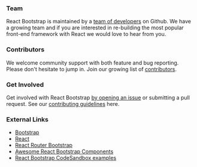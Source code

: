 <PageHeader
  title="About"
  subTitle="Get to know more about the team maintaining React Bootstrap. Learn a 
	little history of how, why and when the project started and how
	you can be a part of it."
/>

### Team

React Bootstrap is maintained by a [team of developers](https://github.com/orgs/react-bootstrap/people) on Github. We have a growing team
and if you are interested in re-building the most popular front-end framework with React we would love to hear from you.

### Contributors

We welcome community support with both feature and bug reporting. Please don't hesitate to jump in.
Join our growing list of [contributors](https://github.com/react-bootstrap/react-bootstrap/graphs/contributors).

### Get Involved

Get involved with React Bootstrap [by opening an issue](https://github.com/react-bootstrap/react-bootstrap/issues/new) or submitting a pull request.
See our [contributing guidelines](https://github.com/react-bootstrap/react-bootstrap/blob/master/CONTRIBUTING.md) here.

### External Links

- [Bootstrap](https://getbootstrap.com/)
- [React](https://reactjs.org/)
- [React Router Bootstrap](https://github.com/react-bootstrap/react-router-bootstrap)
- [Awesome React Bootstrap Components](https://github.com/Hermanya/awesome-react-bootstrap-components)
- [React Bootstrap CodeSandbox examples](https://codesandbox.io/s/github/react-bootstrap/code-sandbox-examples/tree/master/basic)
